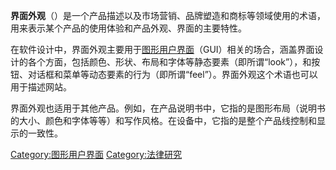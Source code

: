 {{Unreferenced |time=2007-10-17T16:20:15+00:00 }}
'''界面外观'''（{{lang-en|look and feel}}）是一个产品描述以及市场营销、品牌塑造和商标等领域使用的术语，用来表示某个产品的使用体验和产品外观、界面的主要特性。

在软件设计中，界面外观主要用于[[图形用户界面|图形用户界面]]（GUI）相关的场合，涵盖界面设计的各个方面，包括颜色、形状、布局和字体等静态要素（即所谓“look”），和按钮、对话框和菜单等动态要素的行为（即所谓“feel”）。界面外观这个术语也可以用于描述网站。

界面外观也适用于其他产品。例如，在产品说明书中，它指的是图形布局（说明书的大小、颜色和字体等等）和写作风格。在设备中，它指的是整个产品线控制和显示的一致性。

{{图形用户界面控件}}

[[Category:图形用户界面|Category:图形用户界面]]
[[Category:法律研究|Category:法律研究]]